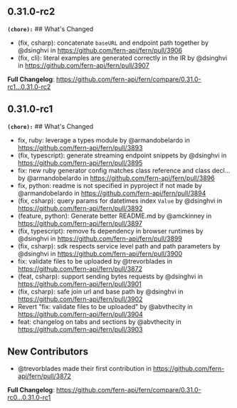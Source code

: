 ## 0.31.0-rc2
**`(chore):`** ## What's Changed
* (fix, csharp): concatenate `baseURL` and endpoint path together by @dsinghvi in https://github.com/fern-api/fern/pull/3906
* (fix, cli): literal examples are generated correctly in the IR by @dsinghvi in https://github.com/fern-api/fern/pull/3907


**Full Changelog**: https://github.com/fern-api/fern/compare/0.31.0-rc1...0.31.0-rc2

## 0.31.0-rc1
**`(chore):`** ## What's Changed
* fix, ruby: leverage a types module by @armandobelardo in https://github.com/fern-api/fern/pull/3893
* (fix, typescript): generate streaming endpoint snippets by @dsinghvi in https://github.com/fern-api/fern/pull/3895
* fix: new ruby generator config matches class reference and class decl… by @armandobelardo in https://github.com/fern-api/fern/pull/3896
* fix, python: readme is not specified in pyproject if not made by @armandobelardo in https://github.com/fern-api/fern/pull/3894
* (fix, csharp): query params for datetimes index `Value` by @dsinghvi in https://github.com/fern-api/fern/pull/3892
* (feature, python): Generate better README.md by @amckinney in https://github.com/fern-api/fern/pull/3897
* (fix, typescript): remove fs dependency in browser runtimes by @dsinghvi in https://github.com/fern-api/fern/pull/3899
* (fix, csharp): sdk respects service level path and path parameters by @dsinghvi in https://github.com/fern-api/fern/pull/3900
* fix: validate files to be uploaded by @trevorblades in https://github.com/fern-api/fern/pull/3872
* (feat, csharp): support sending bytes requests by @dsinghvi in https://github.com/fern-api/fern/pull/3901
* (fix, csharp): safe join url and base path by @dsinghvi in https://github.com/fern-api/fern/pull/3902
* Revert "fix: validate files to be uploaded" by @abvthecity in https://github.com/fern-api/fern/pull/3904
* feat: changelog on tabs and sections by @abvthecity in https://github.com/fern-api/fern/pull/3903

## New Contributors
* @trevorblades made their first contribution in https://github.com/fern-api/fern/pull/3872

**Full Changelog**: https://github.com/fern-api/fern/compare/0.31.0-rc0...0.31.0-rc1

